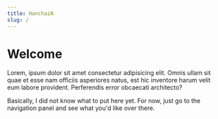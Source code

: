 ```yaml
---
title: HanchaiN
slug: /
---
```


# Welcome

Lorem, ipsum dolor sit amet consectetur adipisicing elit.
Omnis ullam sit quae et esse nam officiis asperiores natus,
est hic inventore harum velit eum labore provident.
Perferendis error obcaecati architecto?

Basically, I did not know what to put here yet.
For now, just go to the navigation panel and see what you'd like over there.
